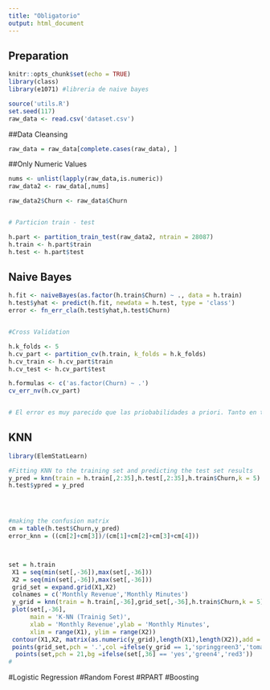 ```yaml
---
title: "Obligatorio"
output: html_document
---
```


## Preparation

```r
knitr::opts_chunk$set(echo = TRUE)
library(class)
library(e1071) #libreria de naive bayes

source('utils.R')
set.seed(117)
raw_data <- read.csv('dataset.csv')
```

##Data Cleansing
```r
raw_data = raw_data[complete.cases(raw_data), ]


```

##Only Numeric Values
```r
nums <- unlist(lapply(raw_data,is.numeric))
raw_data2 <- raw_data[,nums]

raw_data2$Churn <- raw_data$Churn


# Particion train - test

h.part <- partition_train_test(raw_data2, ntrain = 28087)
h.train <- h.part$train
h.test <- h.part$test


```

## Naive Bayes
```r

h.fit <- naiveBayes(as.factor(h.train$Churn) ~ ., data = h.train)
h.test$yhat <- predict(h.fit, newdata = h.test, type = 'class') 
error <- fn_err_cla(h.test$yhat,h.test$Churn)


#Cross Validation

h.k_folds <- 5
h.cv_part <- partition_cv(h.train, k_folds = h.k_folds)
h.cv_train <- h.cv_part$train
h.cv_test <- h.cv_part$test

h.formulas <- c('as.factor(Churn) ~ .')
cv_err_nv(h.cv_part)


# El error es muy parecido que las priobabilidades a priori. Tanto en test como en cross validation. Por eso naive bayes no es bueno.

```
## KNN

```r
library(ElemStatLearn)

#Fitting KNN to the training set and predicting the test set results
y_pred = knn(train = h.train[,2:35],h.test[,2:35],h.train$Churn,k = 5)
h.test$ypred = y_pred




#making the confusion matrix
cm = table(h.test$Churn,y_pred)
error_knn = ((cm[2]+cm[3])/(cm[1]+cm[2]+cm[3]+cm[4]))



set = h.train
 X1 = seq(min(set[,-36]),max(set[,-36]))
 X2 = seq(min(set[,-36]),max(set[,-36]))
 grid_set = expand.grid(X1,X2)  
 colnames = c('Monthly Revenue','Monthly Minutes')
 y_grid = knn(train = h.train[,-36],grid_set[,-36],h.train$Churn,k = 5)
 plot(set[,-36],
      main = 'K-NN (Trainig Set)',
      xlab = 'Monthly Revenue',ylab = 'Monthly Minutes',
      xlim = range(X1), ylim = range(X2))
 contour(X1,X2, matrix(as.numeric(y_grid),length(X1),length(X2)),add = TRUE)
 points(grid_set,pch = '.',col =ifelse(y_grid == 1,'springgreen3','tomatoe'))
  points(set,pch = 21,bg =ifelse(set[,36] == 'yes','green4','red3'))
#   


```

#Logistic Regression 
#Random Forest
#RPART
#Boosting
